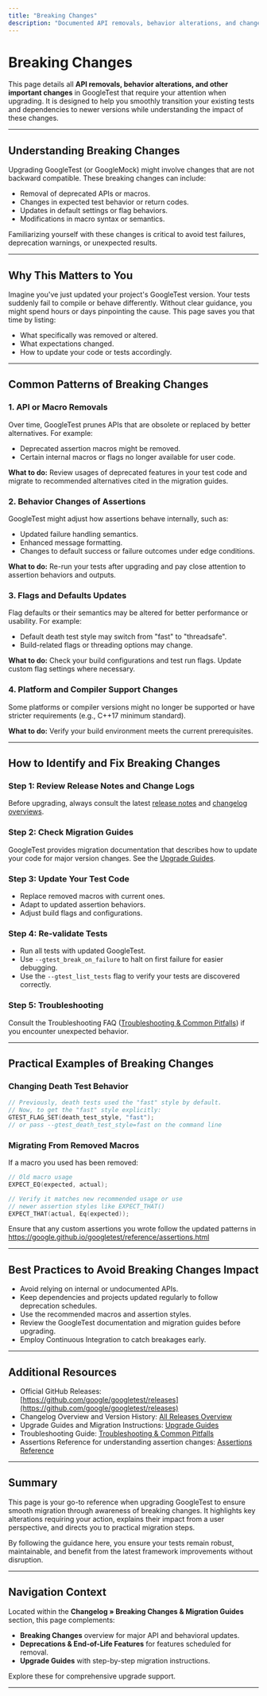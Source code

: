```yaml
---
title: "Breaking Changes"
description: "Documented API removals, behavior alterations, and changes that require your attention when upgrading, with practical examples and guidance for remediating affected tests or dependencies."
---
```


# Breaking Changes

This page details all **API removals, behavior alterations, and other important changes** in GoogleTest that require your attention when upgrading. It is designed to help you smoothly transition your existing tests and dependencies to newer versions while understanding the impact of these changes.

---

## Understanding Breaking Changes

Upgrading GoogleTest (or GoogleMock) might involve changes that are not backward compatible. These breaking changes can include:

- Removal of deprecated APIs or macros.
- Changes in expected test behavior or return codes.
- Updates in default settings or flag behaviors.
- Modifications in macro syntax or semantics.

Familiarizing yourself with these changes is critical to avoid test failures, deprecation warnings, or unexpected results.

---

## Why This Matters to You

Imagine you've just updated your project's GoogleTest version. Your tests suddenly fail to compile or behave differently. Without clear guidance, you might spend hours or days pinpointing the cause. This page saves you that time by listing:

- What specifically was removed or altered.
- What expectations changed.
- How to update your code or tests accordingly.

---

## Common Patterns of Breaking Changes

### 1. API or Macro Removals

Over time, GoogleTest prunes APIs that are obsolete or replaced by better alternatives. For example:

- Deprecated assertion macros might be removed.
- Certain internal macros or flags no longer available for user code.

**What to do:** Review usages of deprecated features in your test code and migrate to recommended alternatives cited in the migration guides.

### 2. Behavior Changes of Assertions

GoogleTest might adjust how assertions behave internally, such as:

- Updated failure handling semantics.
- Enhanced message formatting.
- Changes to default success or failure outcomes under edge conditions.

**What to do:** Re-run your tests after upgrading and pay close attention to assertion behaviors and outputs.

### 3. Flags and Defaults Updates

Flag defaults or their semantics may be altered for better performance or usability. For example:

- Default death test style may switch from "fast" to "threadsafe".
- Build-related flags or threading options may change.

**What to do:** Check your build configurations and test run flags. Update custom flag settings where necessary.

### 4. Platform and Compiler Support Changes

Some platforms or compiler versions might no longer be supported or have stricter requirements (e.g., C++17 minimum standard).

**What to do:** Verify your build environment meets the current prerequisites.

---

## How to Identify and Fix Breaking Changes

### Step 1: Review Release Notes and Change Logs

Before upgrading, always consult the latest [release notes](https://github.com/google/googletest/releases) and [changelog overviews](../version-history-releases/all-releases.md).

### Step 2: Check Migration Guides

GoogleTest provides migration documentation that describes how to update your code for major version changes. See the [Upgrade Guides](../migrations-breaking-changes/upgrade-guides.md).

### Step 3: Update Your Test Code

- Replace removed macros with current ones.
- Adapt to updated assertion behaviors.
- Adjust build flags and configurations.

### Step 4: Re-validate Tests

- Run all tests with updated GoogleTest.
- Use `--gtest_break_on_failure` to halt on first failure for easier debugging.
- Use the `--gtest_list_tests` flag to verify your tests are discovered correctly.

### Step 5: Troubleshooting

Consult the Troubleshooting FAQ ([Troubleshooting & Common Pitfalls](../../getting-started/first-test-usage/troubleshooting-setup.md)) if you encounter unexpected behavior.

---

## Practical Examples of Breaking Changes

### Changing Death Test Behavior

```cpp
// Previously, death tests used the "fast" style by default.
// Now, to get the "fast" style explicitly:
GTEST_FLAG_SET(death_test_style, "fast");
// or pass --gtest_death_test_style=fast on the command line
```

### Migrating From Removed Macros

If a macro you used has been removed:

```cpp
// Old macro usage
EXPECT_EQ(expected, actual);

// Verify it matches new recommended usage or use
// newer assertion styles like EXPECT_THAT()
EXPECT_THAT(actual, Eq(expected));
```

Ensure that any custom assertions you wrote follow the updated patterns in
https://google.github.io/googletest/reference/assertions.html

---

## Best Practices to Avoid Breaking Changes Impact

- Avoid relying on internal or undocumented APIs.
- Keep dependencies and projects updated regularly to follow deprecation schedules.
- Use the recommended macros and assertion styles.
- Review the GoogleTest documentation and migration guides before upgrading.
- Employ Continuous Integration to catch breakages early.

---

## Additional Resources

- Official GitHub Releases: [https://github.com/google/googletest/releases](https://github.com/google/googletest/releases)
- Changelog Overview and Version History: [All Releases Overview](../version-history-releases/all-releases.md)
- Upgrade Guides and Migration Instructions: [Upgrade Guides](../migrations-breaking-changes/upgrade-guides.md)
- Troubleshooting Guide: [Troubleshooting & Common Pitfalls](../../getting-started/first-test-usage/troubleshooting-setup.md)
- Assertions Reference for understanding assertion changes: [Assertions Reference](../../reference/assertions.md)

---

## Summary

This page is your go-to reference when upgrading GoogleTest to ensure smooth migration through awareness of breaking changes. It highlights key alterations requiring your action, explains their impact from a user perspective, and directs you to practical migration steps.

By following the guidance here, you ensure your tests remain robust, maintainable, and benefit from the latest framework improvements without disruption.

---

## Navigation Context

Located within the **Changelog » Breaking Changes & Migration Guides** section, this page complements:

- **Breaking Changes** overview for major API and behavioral updates.
- **Deprecations & End-of-Life Features** for features scheduled for removal.
- **Upgrade Guides** with step-by-step migration instructions.

Explore these for comprehensive upgrade support.

---